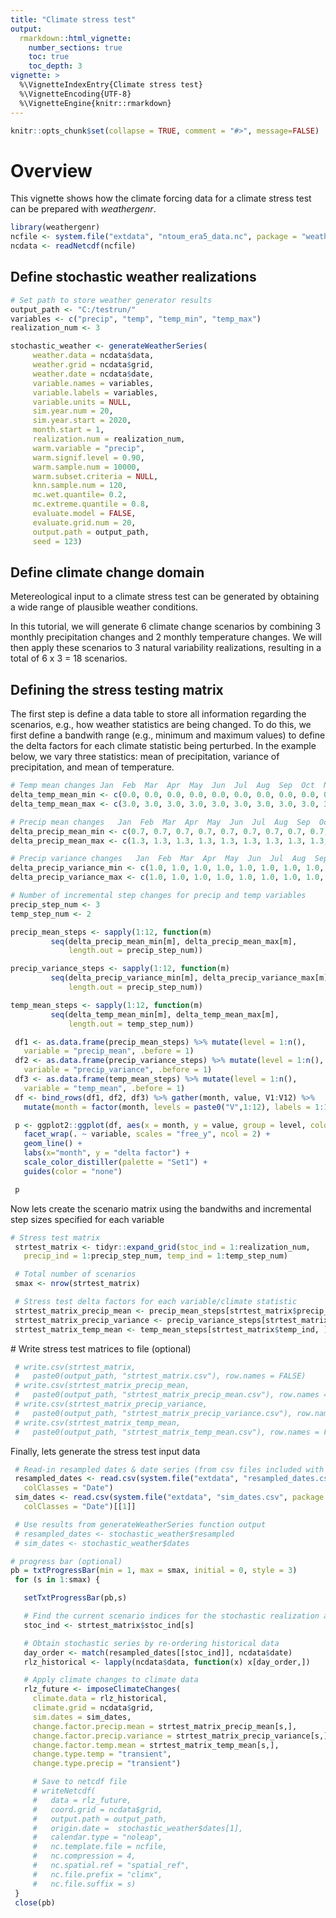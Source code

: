 ```yaml
---
title: "Climate stress test"
output:
  rmarkdown::html_vignette:
    number_sections: true
    toc: true
    toc_depth: 3
vignette: >
  %\VignetteIndexEntry{Climate stress test}
  %\VignetteEncoding{UTF-8}
  %\VignetteEngine{knitr::rmarkdown}
---
```


```r
knitr::opts_chunk$set(collapse = TRUE, comment = "#>", message=FALSE)
```

# Overview

This vignette shows how the climate forcing data for a climate stress test can be prepared with *weathergenr*. 

```r
library(weathergenr)
ncfile <- system.file("extdata", "ntoum_era5_data.nc", package = "weathergenr")
ncdata <- readNetcdf(ncfile)
```

## Define stochastic weather realizations

```r
# Set path to store weather generator results
output_path <- "C:/testrun/"
variables <- c("precip", "temp", "temp_min", "temp_max")
realization_num <- 3
```


```r
stochastic_weather <- generateWeatherSeries(
     weather.data = ncdata$data,
     weather.grid = ncdata$grid,
     weather.date = ncdata$date,
     variable.names = variables,
     variable.labels = variables,
     variable.units = NULL,
     sim.year.num = 20,
     sim.year.start = 2020,
     month.start = 1,
     realization.num = realization_num,
     warm.variable = "precip",
     warm.signif.level = 0.90,
     warm.sample.num = 10000,
     warm.subset.criteria = NULL,
     knn.sample.num = 120,
     mc.wet.quantile= 0.2,
     mc.extreme.quantile = 0.8,
     evaluate.model = FALSE,
     evaluate.grid.num = 20,
     output.path = output_path,
     seed = 123)
```

## Define climate change domain 

Metereological input to a climate stress test can be generated by obtaining a wide range of plausible weather conditions. \

In this tutorial, we will generate 6 climate change scenarios by combining 3 monthly precipitation changes and 2 monthly temperature changes. We will then apply these scenarios to 3 natural variability realizations, resulting in a total of 6 x 3 = 18 scenarios.\

## Defining the stress testing matrix

The first step is define a data table to store all information regarding the scenarios, e.g., how weather statistics are being changed. To do this, we first define a bandwith range (e.g., minimum and maximum values) to define the delta factors for each climate statistic being perturbed. In the example below, we vary three statistics: mean of precipitation, variance of precipitation, and mean of temperature.

```r

# Temp mean changes Jan  Feb  Mar  Apr  May  Jun  Jul  Aug  Sep  Oct  Nov  Dec
delta_temp_mean_min <- c(0.0, 0.0, 0.0, 0.0, 0.0, 0.0, 0.0, 0.0, 0.0, 0.0, 0.0, 0.0)
delta_temp_mean_max <- c(3.0, 3.0, 3.0, 3.0, 3.0, 3.0, 3.0, 3.0, 3.0, 3.0, 3.0, 3.0)

# Precip mean changes   Jan  Feb  Mar  Apr  May  Jun  Jul  Aug  Sep  Oct  Nov  Dec
delta_precip_mean_min <- c(0.7, 0.7, 0.7, 0.7, 0.7, 0.7, 0.7, 0.7, 0.7, 0.7, 0.7, 0.7)
delta_precip_mean_max <- c(1.3, 1.3, 1.3, 1.3, 1.3, 1.3, 1.3, 1.3, 1.3, 1.3, 1.3, 1.3)

# Precip variance changes   Jan  Feb  Mar  Apr  May  Jun  Jul  Aug  Sep  Oct  Nov  Dec
delta_precip_variance_min <- c(1.0, 1.0, 1.0, 1.0, 1.0, 1.0, 1.0, 1.0, 1.0, 1.0, 1.0, 1.0)
delta_precip_variance_max <- c(1.0, 1.0, 1.0, 1.0, 1.0, 1.0, 1.0, 1.0, 1.0, 1.0, 1.0, 1.0)

# Number of incremental step changes for precip and temp variables
precip_step_num <- 3
temp_step_num <- 2
```

```r
precip_mean_steps <- sapply(1:12, function(m)
         seq(delta_precip_mean_min[m], delta_precip_mean_max[m],
             length.out = precip_step_num))

precip_variance_steps <- sapply(1:12, function(m)
         seq(delta_precip_variance_min[m], delta_precip_variance_max[m],
             length.out = precip_step_num))

temp_mean_steps <- sapply(1:12, function(m)
         seq(delta_temp_mean_min[m], delta_temp_mean_max[m],
             length.out = temp_step_num))

 df1 <- as.data.frame(precip_mean_steps) %>% mutate(level = 1:n(),
   variable = "precip_mean", .before = 1)
 df2 <- as.data.frame(precip_variance_steps) %>% mutate(level = 1:n(),
   variable = "precip_variance", .before = 1)
 df3 <- as.data.frame(temp_mean_steps) %>% mutate(level = 1:n(),
   variable = "temp_mean", .before = 1)
 df <- bind_rows(df1, df2, df3) %>% gather(month, value, V1:V12) %>%
   mutate(month = factor(month, levels = paste0("V",1:12), labels = 1:12))

 p <- ggplot2::ggplot(df, aes(x = month, y = value, group = level, color = level)) +
   facet_wrap(. ~ variable, scales = "free_y", ncol = 2) +
   geom_line() +
   labs(x="month", y = "delta factor") +
   scale_color_distiller(palette = "Set1") +
   guides(color = "none")

 p

```

Now lets create the scenario matrix using the bandwiths and incremental step sizes specified for each variable
```r
# Stress test matrix
 strtest_matrix <- tidyr::expand_grid(stoc_ind = 1:realization_num,
   precip_ind = 1:precip_step_num, temp_ind = 1:temp_step_num)

 # Total number of scenarios
 smax <- nrow(strtest_matrix)

 # Stress test delta factors for each variable/climate statistic
 strtest_matrix_precip_mean <- precip_mean_steps[strtest_matrix$precip_ind, ]
 strtest_matrix_precip_variance <- precip_variance_steps[strtest_matrix$precip_ind, ]
 strtest_matrix_temp_mean <- temp_mean_steps[strtest_matrix$temp_ind, ]
```

 # Write stress test matrices to file (optional)
```r
 # write.csv(strtest_matrix,
 #   paste0(output_path, "strtest_matrix.csv"), row.names = FALSE)
 # write.csv(strtest_matrix_precip_mean,
 #   paste0(output_path, "strtest_matrix_precip_mean.csv"), row.names = FALSE)
 # write.csv(strtest_matrix_precip_variance,
 #   paste0(output_path, "strtest_matrix_precip_variance.csv"), row.names = FALSE)
 # write.csv(strtest_matrix_temp_mean,
 #   paste0(output_path, "strtest_matrix_temp_mean.csv"), row.names = FALSE)
```

Finally, lets generate the stress test input data
```r
 # Read-in resampled dates & date series (from csv files included with the package)
 resampled_dates <- read.csv(system.file("extdata", "resampled_dates.csv", package = "weathergenr"),
   colClasses = "Date")
 sim_dates <- read.csv(system.file("extdata", "sim_dates.csv", package = "weathergenr"),
   colClasses = "Date")[[1]]

 # Use results from generateWeatherSeries function output
 # resampled_dates <- stochastic_weather$resampled
 # sim_dates <- stochastic_weather$dates

# progress bar (optional)
pb = txtProgressBar(min = 1, max = smax, initial = 0, style = 3)
 for (s in 1:smax) {

   setTxtProgressBar(pb,s)

   # Find the current scenario indices for the stochastic realization and delta factors
   stoc_ind <- strtest_matrix$stoc_ind[s]

   # Obtain stochastic series by re-ordering historical data
   day_order <- match(resampled_dates[[stoc_ind]], ncdata$date)
   rlz_historical <- lapply(ncdata$data, function(x) x[day_order,])

   # Apply climate changes to climate data
   rlz_future <- imposeClimateChanges(
     climate.data = rlz_historical,
     climate.grid = ncdata$grid,
     sim.dates = sim_dates,
     change.factor.precip.mean = strtest_matrix_precip_mean[s,],
     change.factor.precip.variance = strtest_matrix_precip_variance[s,],
     change.factor.temp.mean = strtest_matrix_temp_mean[s,],
     change.type.temp = "transient",
     change.type.precip = "transient")

     # Save to netcdf file
     # writeNetcdf(
     #   data = rlz_future,
     #   coord.grid = ncdata$grid,
     #   output.path = output_path,
     #   origin.date =  stochastic_weather$dates[1],
     #   calendar.type = "noleap",
     #   nc.template.file = ncfile,
     #   nc.compression = 4,
     #   nc.spatial.ref = "spatial_ref",
     #   nc.file.prefix = "climx",
     #   nc.file.suffix = s)
 }
 close(pb)
```


